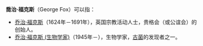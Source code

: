 '''喬治·福克斯'''（George Fox）可以指：
* [[乔治·福克斯|乔治·福克斯]]（1624年－1691年），英国宗教活动人士，贵格会（或公谊会）的创始人。
* [[乔治·福克斯_(生物学家)|乔治·福克斯 (生物学家)]]（1945年－），生物学家，[[古菌|古菌]]的发现者之一。

{{Disambiguation|Cat=五字人名译名消歧义}}